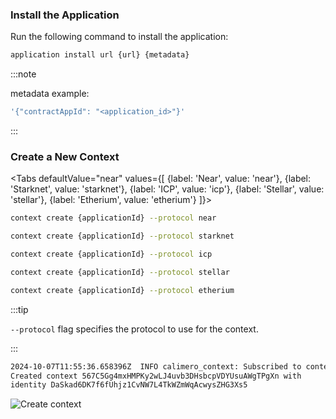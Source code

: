 
### Install the Application

Run the following command to install the application:

```bash title="Node Terminal"
application install url {url} {metadata}
```

:::note

metadata example:

```bash
'{"contractAppId": "<application_id>"}'
```

:::

### Create a New Context

<Tabs
    defaultValue="near"
    values={[
        {label: 'Near', value: 'near'},
        {label: 'Starknet', value: 'starknet'},
        {label: 'ICP', value: 'icp'},
        {label: 'Stellar', value: 'stellar'},
        {label: 'Etherium', value: 'etherium'}
    ]}>

<TabItem value="near">

```bash title="Node Terminal"
context create {applicationId} --protocol near
```

</TabItem>

<TabItem value="starknet">

```bash title="Node Terminal"
context create {applicationId} --protocol starknet
```

</TabItem>

<TabItem value="icp">

```bash title="Node Terminal"
context create {applicationId} --protocol icp
```

</TabItem>

<TabItem value="stellar">

```bash title="Node Terminal"
context create {applicationId} --protocol stellar
```

</TabItem>

<TabItem value="etherium">

```bash title="Node Terminal"
context create {applicationId} --protocol etherium
```

</TabItem>
</Tabs>

:::tip

`--protocol` flag specifies the protocol to use for the context.

:::

```bash title="Output"
2024-10-07T11:55:36.658396Z  INFO calimero_context: Subscribed to context context_id=567C5Gg4mxHMPKy2wLJ4uvb3DHsbcpVDYUsuAWgTPgXn
Created context 567C5Gg4mxHMPKy2wLJ4uvb3DHsbcpVDYUsuAWgTPgXn with
identity DaSkad6DK7f6fUhjz1CvNW7L4TkWZmWqAcwysZHG3Xs5
```

![Create context](/cli/2-create-context.png)
